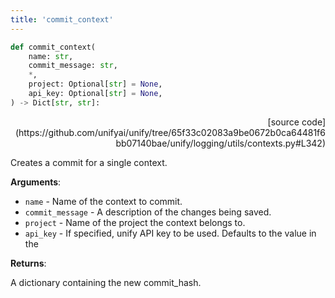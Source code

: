 ```yaml
---
title: 'commit_context'
---
```


```python
def commit_context(
    name: str,
    commit_message: str,
    *,
    project: Optional[str] = None,
    api_key: Optional[str] = None,
) -> Dict[str, str]:
```

<p align="right">[source code](https://github.com/unifyai/unify/tree/65f33c02083a9be0672b0ca64481f6bb07140bae/unify/logging/utils/contexts.py#L342)</p>

Creates a commit for a single context.

**Arguments**:

- `name` - Name of the context to commit.
- `commit_message` - A description of the changes being saved.
- `project` - Name of the project the context belongs to.
- `api_key` - If specified, unify API key to be used. Defaults to the value in the



**Returns**:

A dictionary containing the new commit_hash.